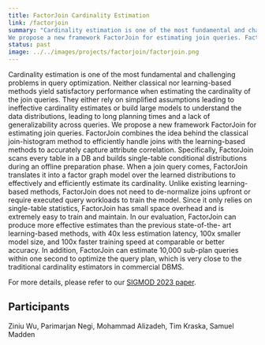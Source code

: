 ```yaml
---
title: FactorJoin Cardinality Estimation
link: /factorjoin
summary: "Cardinality estimation is one of the most fundamental and challenging problems in query optimization. Neither classical nor learning-based methods yield satisfactory performance when estimating the cardinality of the join queries. They either rely on simplified assumptions leading to ineffective cardinality estimates or build large models to understand the data distributions, leading to long planning times and a lack of generalizability across queries.
We propose a new framework FactorJoin for estimating join queries. FactorJoin combines the idea behind the classical join-histogram method to efficiently handle joins with the learning-based methods to accurately capture attribute correlation. Specifically, FactorJoin scans every table in a DB and builds single-table conditional distributions during an offline preparation phase. When a join query comes, FactorJoin translates it into a factor graph model over the learned distributions to effectively and efficiently estimate its cardinality. Unlike existing learning-based methods, FactorJoin does not need to de-normalize joins upfront or require executed query workloads to train the model. Since it only relies on single-table statistics, FactorJoin has small space overhead and is extremely easy to train and maintain. In our evaluation, FactorJoin can produce more effective estimates than the previous state-of-the-art learning-based methods, with 40x less estimation latency, 100x smaller model size, and 100x faster training speed at comparable or better accuracy. In addition, FactorJoin can estimate 10,000 sub-plan queries within one second to optimize the query plan, which is very close to the traditional cardinality estimators in commercial DBMS."
status: past
image: ../../images/projects/factorjoin/factorjoin.png
---
```


Cardinality estimation is one of the most fundamental and challenging problems in query optimization. Neither classical nor learning-based methods yield satisfactory performance when estimating the cardinality of the join queries. They either rely on simplified assumptions leading to ineffective cardinality estimates or build large models to understand the data distributions, leading to long planning times and a lack of generalizability across queries.
We propose a new framework FactorJoin for estimating join queries. FactorJoin combines the idea behind the classical join-histogram method to efficiently handle joins with the learning-based methods to accurately capture attribute correlation. Specifically, FactorJoin scans every table in a DB and builds single-table conditional distributions during an offline preparation phase. When a join query comes, FactorJoin translates it into a factor graph model over the learned distributions to effectively and efficiently estimate its cardinality. Unlike existing learning-based methods, FactorJoin does not need to de-normalize joins upfront or require executed query workloads to train the model. Since it only relies on single-table statistics, FactorJoin has small space overhead and is extremely easy to train and maintain. In our evaluation, FactorJoin can produce more effective estimates than the previous state-of-the- art learning-based methods, with 40x less estimation latency, 100x smaller model size, and 100x faster training speed at comparable or better accuracy. In addition, FactorJoin can estimate 10,000 sub-plan queries within one second to optimize the query plan, which is very close to the traditional cardinality estimators in commercial DBMS.

For more details, please refer to our [SIGMOD 2023 paper](https://dl.acm.org/doi/pdf/10.1145/3588721).

## Participants
Ziniu Wu, Parimarjan Negi, Mohammad Alizadeh, Tim Kraska, Samuel Madden
